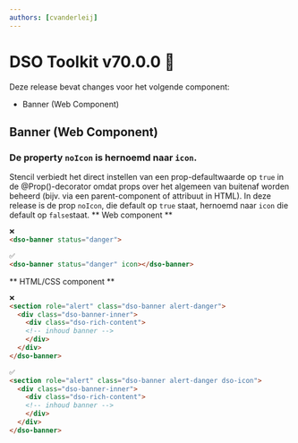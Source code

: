 ```yaml
---
authors: [cvanderleij]
---
```


# DSO Toolkit v70.0.0 📜

Deze release bevat changes voor het volgende component:

- Banner (Web Component)

<!-- truncate -->

## Banner (Web Component)

### De property `noIcon` is hernoemd naar `icon`.

Stencil verbiedt het direct instellen van een prop-defaultwaarde op `true` in de @Prop()-decorator omdat props over het algemeen van buitenaf worden beheerd (bijv. via een parent-component of attribuut in HTML). In deze release is de prop `noIcon`, die default op `true` staat, hernoemd naar `icon` die default op `false`staat.
** Web component **
```html
❌
<dso-banner status="danger">

✅
<dso-banner status="danger" icon></dso-banner>
```

** HTML/CSS component **
```html
❌
<section role="alert" class="dso-banner alert-danger">
  <div class="dso-banner-inner">
    <div class="dso-rich-content">
    <!-- inhoud banner -->
    </div>
  </div>
</dso-banner>

✅
<section role="alert" class="dso-banner alert-danger dso-icon">
  <div class="dso-banner-inner">
    <div class="dso-rich-content">
    <!-- inhoud banner -->
    </div>
  </div>
</dso-banner>
```
